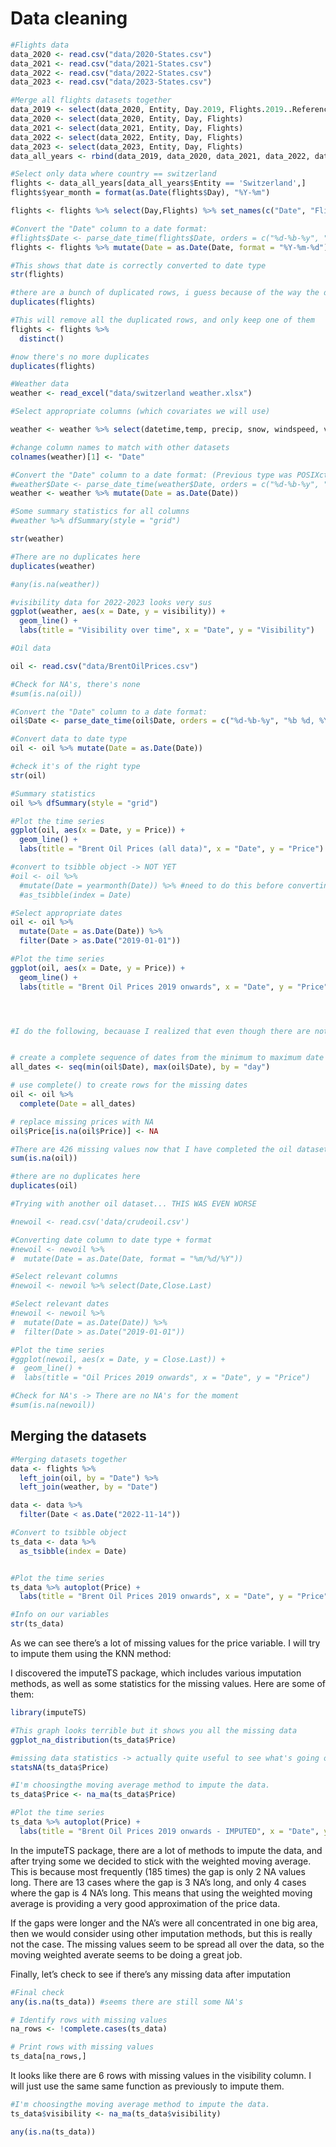 # Data cleaning

```r
#Flights data
data_2020 <- read.csv("data/2020-States.csv")
data_2021 <- read.csv("data/2021-States.csv")
data_2022 <- read.csv("data/2022-States.csv")
data_2023 <- read.csv("data/2023-States.csv")

#Merge all flights datasets together
data_2019 <- select(data_2020, Entity, Day.2019, Flights.2019..Reference.) %>% rename(Day = Day.2019, Flights = Flights.2019..Reference.)
data_2020 <- select(data_2020, Entity, Day, Flights)
data_2021 <- select(data_2021, Entity, Day, Flights)
data_2022 <- select(data_2022, Entity, Day, Flights)
data_2023 <- select(data_2023, Entity, Day, Flights)
data_all_years <- rbind(data_2019, data_2020, data_2021, data_2022, data_2023)

#Select only data where country == switzerland
flights <- data_all_years[data_all_years$Entity == 'Switzerland',]
flights$year_month = format(as.Date(flights$Day), "%Y-%m")

flights <- flights %>% select(Day,Flights) %>% set_names(c("Date", "Flights"))

#Convert the "Date" column to a date format:
#flights$Date <- parse_date_time(flights$Date, orders = c("%d-%b-%y", "%b %d, %Y"))
flights <- flights %>% mutate(Date = as.Date(Date, format = "%Y-%m-%d"))

#This shows that date is correctly converted to date type
str(flights)

#there are a bunch of duplicated rows, i guess because of the way the data was imported? 
duplicates(flights)

#This will remove all the duplicated rows, and only keep one of them
flights <- flights %>% 
  distinct()

#now there's no more duplicates
duplicates(flights)


```

```r
#Weather data
weather <- read_excel("data/switzerland weather.xlsx")

#Select appropriate columns (which covariates we will use)

weather <- weather %>% select(datetime,temp, precip, snow, windspeed, visibility, humidity)

#change column names to match with other datasets
colnames(weather)[1] <- "Date"

#Convert the "Date" column to a date format: (Previous type was POSIXct first time i'm seeing that)
#weather$Date <- parse_date_time(weather$Date, orders = c("%d-%b-%y", "%b %d, %Y"))
weather <- weather %>% mutate(Date = as.Date(Date))

#Some summary statistics for all columns
#weather %>% dfSummary(style = "grid")

str(weather)

#There are no duplicates here
duplicates(weather)

#any(is.na(weather))

#visibility data for 2022-2023 looks very sus
ggplot(weather, aes(x = Date, y = visibility)) +
  geom_line() +
  labs(title = "Visibility over time", x = "Date", y = "Visibility")

```

```r
#Oil data 

oil <- read.csv("data/BrentOilPrices.csv")

#Check for NA's, there's none
#sum(is.na(oil))

#Convert the "Date" column to a date format:
oil$Date <- parse_date_time(oil$Date, orders = c("%d-%b-%y", "%b %d, %Y"))

#Convert data to date type
oil <- oil %>% mutate(Date = as.Date(Date))

#check it's of the right type 
str(oil)

#Summary statistics 
oil %>% dfSummary(style = "grid")

#Plot the time series 
ggplot(oil, aes(x = Date, y = Price)) +
  geom_line() +
  labs(title = "Brent Oil Prices (all data)", x = "Date", y = "Price")

#convert to tsibble object -> NOT YET
#oil <- oil %>%
  #mutate(Date = yearmonth(Date)) %>% #need to do this before converting to get proper format
  #as_tsibble(index = Date)

#Select appropriate dates
oil <- oil %>%
  mutate(Date = as.Date(Date)) %>%
  filter(Date > as.Date("2019-01-01"))

#Plot the time series 
ggplot(oil, aes(x = Date, y = Price)) +
  geom_line() +
  labs(title = "Brent Oil Prices 2019 onwards", x = "Date", y = "Price")




#I do the following, becauase I realized that even though there are not explicit NA's, there are some date rows missing, and I need to create them... 


# create a complete sequence of dates from the minimum to maximum date
all_dates <- seq(min(oil$Date), max(oil$Date), by = "day")

# use complete() to create rows for the missing dates
oil <- oil %>% 
  complete(Date = all_dates)

# replace missing prices with NA
oil$Price[is.na(oil$Price)] <- NA

#There are 426 missing values now that I have completed the oil dataset... 
sum(is.na(oil))

#there are no duplicates here
duplicates(oil)

```

```r
#Trying with another oil dataset... THIS WAS EVEN WORSE

#newoil <- read.csv('data/crudeoil.csv')

#Converting date column to date type + format
#newoil <- newoil %>%
#  mutate(Date = as.Date(Date, format = "%m/%d/%Y"))

#Select relevant columns
#newoil <- newoil %>% select(Date,Close.Last)

#Select relevant dates
#newoil <- newoil %>%
#  mutate(Date = as.Date(Date)) %>%
#  filter(Date > as.Date("2019-01-01"))

#Plot the time series 
#ggplot(newoil, aes(x = Date, y = Close.Last)) +
#  geom_line() +
#  labs(title = "Oil Prices 2019 onwards", x = "Date", y = "Price")

#Check for NA's -> There are no NA's for the moment
#sum(is.na(newoil))


```


## Merging the datasets

```r
#Merging datasets together 
data <- flights %>%
  left_join(oil, by = "Date") %>%
  left_join(weather, by = "Date")

data <- data %>% 
  filter(Date < as.Date("2022-11-14"))

#Convert to tsibble object  
ts_data <- data %>%
  as_tsibble(index = Date)


#Plot the time series 
ts_data %>% autoplot(Price) +
  labs(title = "Brent Oil Prices 2019 onwards", x = "Date", y = "Price")

#Info on our variables
str(ts_data)

```

As we can see there's a lot of missing values for the price variable. I will try to impute them using the KNN method: 

I discovered the imputeTS package, which includes various imputation methods, as well as some statistics for the missing values. Here are some of them: 

```r
library(imputeTS)

#This graph looks terrible but it shows you all the missing data 
ggplot_na_distribution(ts_data$Price)

#missing data statistics -> actually quite useful to see what's going on
statsNA(ts_data$Price)

#I'm choosingthe moving average method to impute the data.
ts_data$Price <- na_ma(ts_data$Price)

#Plot the time series 
ts_data %>% autoplot(Price) +
  labs(title = "Brent Oil Prices 2019 onwards - IMPUTED", x = "Date", y = "Price")

```
In the imputeTS package, there are a lot of methods to impute the data, and after trying some we decided to stick with the weighted moving average. This is because most frequently (185 times) the gap is only 2 NA values long. There are 13 cases where the gap is 3 NA's long, and only 4 cases where the gap is 4 NA's long. This means that using the weighted moving average is providing a very good approximation of the price data. 

If the gaps were longer and the NA's were all concentrated in one big area, then we would consider using other imputation methods, but this is really not the case. The missing values seem to be spread all over the data, so the moving weighted averate seems to be doing a great job. 

Finally, let's check to see if there's any missing data after imputation

```r
#Final check
any(is.na(ts_data)) #seems there are still some NA's

# Identify rows with missing values
na_rows <- !complete.cases(ts_data)

# Print rows with missing values
ts_data[na_rows,]

```
It looks like there are 6 rows with missing values in the visibility column. I will just use the same same function as previously to impute them. 

```r
#I'm choosingthe moving average method to impute the data.
ts_data$visibility <- na_ma(ts_data$visibility)

any(is.na(ts_data))
```

